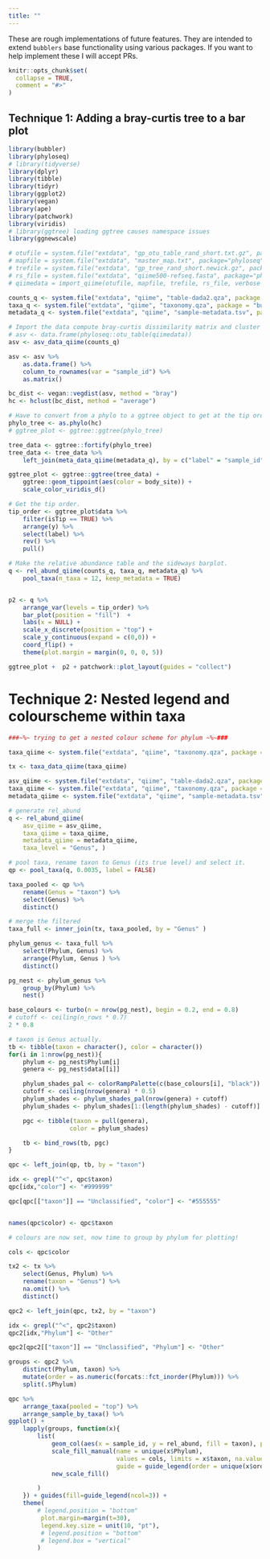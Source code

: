```yaml
---
title: ""
---
```


These are rough implementations of future features. They are intended to extend `bubblers` base functionality using various packages. If you want to help implement these I will accept PRs.


```r
knitr::opts_chunk$set(
  collapse = TRUE,
  comment = "#>"
)
```

## Technique 1: Adding a bray-curtis tree to a bar plot

```r
library(bubbler)
library(phyloseq)
# library(tidyverse)
library(dplyr)
library(tibble)
library(tidyr)
library(ggplot2)
library(vegan)
library(ape)
library(patchwork)
library(viridis)
# library(ggtree) loading ggtree causes namespace issues
library(ggnewscale)
```


```r
# otufile = system.file("extdata", "gp_otu_table_rand_short.txt.gz", package="phyloseq")
# mapfile = system.file("extdata", "master_map.txt", package="phyloseq")
# trefile = system.file("extdata", "gp_tree_rand_short.newick.gz", package="phyloseq")
# rs_file = system.file("extdata", "qiime500-refseq.fasta", package="phyloseq")
# qiimedata = import_qiime(otufile, mapfile, trefile, rs_file, verbose = FALSE)

counts_q <- system.file("extdata", "qiime", "table-dada2.qza", package = "bubbler")
taxa_q <- system.file("extdata", "qiime", "taxonomy.qza", package = "bubbler")
metadata_q <- system.file("extdata", "qiime", "sample-metadata.tsv", package = "bubbler")

# Import the data compute bray-curtis dissimilarity matrix and cluster
# asv <- data.frame(phyloseq::otu_table(qiimedata))
asv <- asv_data_qiime(counts_q)

asv <- asv %>%
    as.data.frame() %>%
    column_to_rownames(var = "sample_id") %>%
    as.matrix()

bc_dist <- vegan::vegdist(asv, method = "bray")
hc <- hclust(bc_dist, method = "average")

# Have to convert from a phylo to a ggtree object to get at the tip order. 
phylo_tree <- as.phylo(hc)
# ggtree_plot <- ggtree::ggtree(phylo_tree)

tree_data <- ggtree::fortify(phylo_tree)
tree_data <- tree_data %>%
    left_join(meta_data_qiime(metadata_q), by = c("label" = "sample_id"))

ggtree_plot <- ggtree::ggtree(tree_data) + 
    ggtree::geom_tippoint(aes(color = body_site)) + 
    scale_color_viridis_d()

# Get the tip order.
tip_order <- ggtree_plot$data %>%
    filter(isTip == TRUE) %>%
    arrange(y) %>%
    select(label) %>%
    rev() %>%
    pull()

# Make the relative abundance table and the sideways barplot.
q <- rel_abund_qiime(counts_q, taxa_q, metadata_q) %>%
    pool_taxa(n_taxa = 12, keep_metadata = TRUE)


p2 <- q %>%
    arrange_var(levels = tip_order) %>%
    bar_plot(position = "fill")  +
    labs(x = NULL) +
    scale_x_discrete(position = "top") +
    scale_y_continuous(expand = c(0,0)) +
    coord_flip() +
    theme(plot.margin = margin(0, 0, 0, 5)) 

ggtree_plot +  p2 + patchwork::plot_layout(guides = "collect")
```

# Technique 2: Nested legend and colourscheme within taxa


```r

###~%~ trying to get a nested colour scheme for phylum ~%~###

taxa_qiime <- system.file("extdata", "qiime", "taxonomy.qza", package = "bubbler")

tx <- taxa_data_qiime(taxa_qiime)

asv_qiime <- system.file("extdata", "qiime", "table-dada2.qza", package = "bubbler")
taxa_qiime <- system.file("extdata", "qiime", "taxonomy.qza", package = "bubbler")
metadata_qiime <- system.file("extdata", "qiime", "sample-metadata.tsv", package = "bubbler")

# generate rel_abund
q <- rel_abund_qiime(
    asv_qiime = asv_qiime,
    taxa_qiime = taxa_qiime,
    metadata_qiime = metadata_qiime,
    taxa_level = "Genus", )

# pool taxa, rename taxon to Genus (its true level) and select it.
qp <- pool_taxa(q, 0.0035, label = FALSE)

taxa_pooled <- qp %>%
    rename(Genus = "taxon") %>%
    select(Genus) %>%
    distinct()

# merge the filtered
taxa_full <- inner_join(tx, taxa_pooled, by = "Genus" )

phylum_genus <- taxa_full %>%
    select(Phylum, Genus) %>%
    arrange(Phylum, Genus ) %>%
    distinct()

pg_nest <- phylum_genus %>%
    group_by(Phylum) %>%
    nest()

base_colours <- turbo(n = nrow(pg_nest), begin = 0.2, end = 0.8)
# cutoff <- ceiling(n_rows * 0.7)
2 * 0.8

# taxon is Genus actually.
tb <- tibble(taxon = character(), color = character())
for(i in 1:nrow(pg_nest)){
    phylum <- pg_nest$Phylum[i]
    genera <- pg_nest$data[[i]]

    phylum_shades_pal <- colorRampPalette(c(base_colours[i], "black"))
    cutoff <- ceiling(nrow(genera) * 0.5)
    phylum_shades <- phylum_shades_pal(nrow(genera) + cutoff)
    phylum_shades <- phylum_shades[1:(length(phylum_shades) - cutoff)]

    pgc <- tibble(taxon = pull(genera),
                 color = phylum_shades)

    tb <- bind_rows(tb, pgc)
}

qpc <- left_join(qp, tb, by = "taxon")

idx <- grepl("^<", qpc$taxon)
qpc[idx,"color"] <- "#999999"

qpc[qpc[["taxon"]] == "Unclassified", "color"] <- "#555555"


names(qpc$color) <- qpc$taxon

# colours are now set, now time to group by phylum for plotting!

cols <- qpc$color

tx2 <- tx %>%
    select(Genus, Phylum) %>%
    rename(taxon = "Genus") %>%
    na.omit() %>%
    distinct()

qpc2 <- left_join(qpc, tx2, by = "taxon")

idx <- grepl("^<", qpc2$taxon)
qpc2[idx,"Phylum"] <- "Other"

qpc2[qpc2[["taxon"]] == "Unclassified", "Phylum"] <- "Other"

groups <- qpc2 %>%
    distinct(Phylum, taxon) %>%
    mutate(order = as.numeric(forcats::fct_inorder(Phylum))) %>%
    split(.$Phylum)

qpc %>%
    arrange_taxa(pooled = "top") %>%
    arrange_sample_by_taxa() %>%
ggplot() +
    lapply(groups, function(x){
        list(
            geom_col(aes(x = sample_id, y = rel_abund, fill = taxon), position = "fill"),
            scale_fill_manual(name = unique(x$Phylum),
                              values = cols, limits = x$taxon, na.value = "transparent",
                              guide = guide_legend(order = unique(x$order))),
            new_scale_fill()

        )
    }) + guides(fill=guide_legend(ncol=3)) +
    theme(
        # legend.position = "bottom"
         plot.margin=margin(t=30),
         legend.key.size = unit(10, "pt"),
         # legend.position = "bottom"
         # legend.box = "vertical"
        )



```


